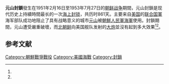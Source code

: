 {{Infobox military conflict
|conflict=元山封鎖
|partof=[[朝鮮戰爭|朝鮮戰爭]]
|image=Bombing Wonsan Harbor 1950.jpg
|image_size=300px
|caption=封鎖期間，發生於元山的一場爆炸
|date=1951年2月16日－1953年7月27日
|place={{PRK}}[[江原道_(北韓)|江原道]][[元山市|元山市]][[日本海|日本海]]附近
|coordinates= {{coord|39|09|N|127|26|E|region:KP|display=inline,title}}
|result=聯合國軍成功封鎖元山
|combatant1={{flag|United Nations}}
* {{USA-1912}}
* {{ROK-1948}}
* {{GBR}}
|combatant2={{DPRK}}
|commander1=
|commander2=
|strength1=
|strength2=
|casualties1=41人陣亡<br />158人受傷<br />1 [[巡邏艇|巡邏艇]] 沉沒<br>2 [[掃雷艦|掃雷艦]] 沉沒<br>1 [[戰艦|戰艦]] 損壞<br>2 [[巡洋舰|巡洋舰]] 損壞<br>16 [[驱逐舰|驱逐舰]] 損壞<br>3 [[巡防艦|巡防艦]] 損壞<br>5 [[掃雷艦|掃雷艦]] 損壞<br>1 {{link-en|LSD船塢登陸艦|dock landing ship}} 損壞<br>3 [[中型登陆舰|中型登陆舰]] 損壞<ref name="ch50_jun">{{cite web |title=Korean War: Chronology of U.S. Pacific Fleet Operations, June–December 1950 |url=http://www.history.navy.mil/wars/korea/chron50.htm#jun |publisher=Naval history and heritage command |accessdate=2012-09-18 |archive-date=2012-09-15 |archive-url=https://web.archive.org/web/20120915231511/http://www.history.navy.mil/wars/korea/chron50.htm#jun |dead-url=no }}</ref><ref name="faq82-4">{{cite web |title=U.S. Navy Ships: Sunk & Damaged in Action during the Korean Conflict (Partial) |url=http://www.history.navy.mil/faqs/faq82-4.htm |publisher=Naval history and heritage command |accessdate=2012-09-18 |url-status=dead |archiveurl=https://web.archive.org/web/20071216110615/http://www.history.navy.mil/faqs/faq82-4.htm |archivedate=2007-12-16 }}</ref>
|casualties2=未知
|notes=
* 许多受损的美国军舰在不同场合遭到多次攻擊
}}'''元山封鎖'''發生在1951年2月16日至1953年7月27日的[[朝鲜战争|朝鲜战争]]期間，元山封鎖是现代历史上持續時間最长的一次[[封鎖|海上封锁]]，共历时861天。主要来自[[美国|美国]]的[[联合国军|联合国軍]]海军部队成功地阻止了具有战略意义的城市[[元山市|元山]]被[[朝鮮人民軍海軍|朝鮮人民軍海軍]]使用。封鎖期間，元山遭受嚴重破壞，而[[北朝鲜|北朝鲜]]向美国舰队发射的[[大炮|大炮]]並沒有起到多大效果<ref name="ch50_jun"/><ref name="faq82-4"/>。

== 参考文献 ==
{{Reflist}}

{{朝鮮戰爭}}
[[Category:朝鮮戰爭戰役|Category:朝鮮戰爭戰役]]
[[Category:美國海戰|Category:美國海戰]]
[[Category:封鎖|Category:封鎖]]
